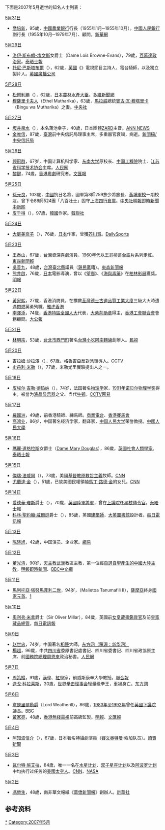 {{MonthTOC|2007年|逝世人物列表}}

下面是2007年5月逝世的知名人士列表：

;[[5月31日|5月31日]]
*[[喬培新|喬培新]]，95歲，[[中國農業銀行|中國農業銀行]]行長（1955年1月─1955年10月），[[中國人民銀行|中國人民銀行]]副行長（1955年10月─1979年7月）、顧問。[http://news.xinhuanet.com/politics/2007-06/08/content_6216461.htm 新華網]{{Wayback|url=http://news.xinhuanet.com/politics/2007-06/08/content_6216461.htm |date=20070831153301 }}

;[[5月29日|5月29日]]
*[[洛伊·斯布朗-埃文斯|洛伊·斯布朗-埃文斯]]女爵士（Dame Lois Browne-Evans），79歲，[[百慕達|百慕達]][[政治家|政治家]]。[http://www.timesonline.co.uk/tol/comment/obituaries/article1862391.ece 泰晤士報]{{Wayback|url=http://www.timesonline.co.uk/tol/comment/obituaries/article1862391.ece |date=20110523105457 }}
*[[托尼·巴斯塔布爾|托尼·巴斯塔布爾]]（{{lang|en|Tony Bastable}}），62歲，[[英國|英國]]《{{link-en|喜鵲的家|Magpie (TV series)}}》電視節目主持人、電台騎師，以及獨立製片人。[http://news.bbc.co.uk/1/hi/entertainment/6709139.stm 英國廣播公司]{{Wayback|url=http://news.bbc.co.uk/1/hi/entertainment/6709139.stm |date=20070914182210 }}

;[[5月28日|5月28日]]
*[[松岡利勝|松岡利勝]]（{{lang|ja|松岡利勝}}），62歲，[[日本|日本]][[農林水產大臣|農林水產大臣]]。[https://web.archive.org/web/20180927012152/http://www5.chinesenewsnet.com/MainNews/Topics/2007_5_28_4_23_10_1.html 多維新聞網]
*[[穆薩里卡夫人|穆薩里卡夫人]]（Ethel Mutharika），63歲，[[馬拉威|馬拉威]]總統[[賓古·瓦·穆塔里卡|賓古·瓦·穆塔里卡]]（Bingu wa Mutharika）之妻。[http://news.yam.com/cna/international/200706/20070610366430.html 中央社]{{Wayback|url=http://news.yam.com/cna/international/200706/20070610366430.html |date=20190821213704 }}

;[[5月27日|5月27日]]
*[[坂井泉水|坂井泉水]]（{{lang|ja|坂井泉水}}），本名蒲池幸子，40歲，日本團體[[ZARD|ZARD]]主音。[http://www.tv-asahi.co.jp/ann/news/web/soci_news4.html?now=20070528123516 ANN NEWS]{{Wayback|url=http://www.tv-asahi.co.jp/ann/news/web/soci_news4.html?now=20070528123516 |date=20070930215818 }}
*[[金唯信|金唯信]]，87歲，[[臺灣|臺灣]]前中央信託局理事主席，多重器官衰竭，病逝。[http://www.mof.gov.tw/ct.asp?xItem=39348&ctNode=407 新聞稿/中央信託局]{{Dead link|date=2020年2月 |bot=InternetArchiveBot |fix-attempted=yes }}

;[[5月26日|5月26日]]
*[[顾冠群|顾冠群]]，67岁，中国计算机科学家、[[东南大学|东南大学]]原校长、[[中国工程院|中国工程院]]院士、[[江苏省科学技术协会|江苏省科学技术协会]]主席。[https://web.archive.org/web/20160304121246/http://npc.people.com.cn/GB/15017/5804871.html 人民网]
*[[黎鍵|黎鍵]]，74歲，[[香港|香港]][[粵劇|粵劇]]研究者。[http://paper.wenweipo.com/2007/06/05/XQ0706050007.htm 文匯報]{{Wayback|url=http://paper.wenweipo.com/2007/06/05/XQ0706050007.htm |date=20150320140539 }}

;[[5月25日|5月25日]]
*[[孫元良|孫元良]]，103歲，[[中國|中國]]抗日名將，國軍第8師259旅少將旅長、[[黃埔軍校|黃埔軍校]]一期校友。曾下令88師524團「八百壯士」固守[[上海|上海]][[四行倉庫|四行倉庫]]。[http://news.yam.com/cna/politics/200706/20070610365324.html 中央社]{{Wayback|url=http://news.yam.com/cna/politics/200706/20070610365324.html |date=20190821213616 }}[https://web.archive.org/web/20071009084403/http://www.mpinews.com/htm/INews/20070610/ca71328k.htm 明報即時新聞][http://estate.chinanews.com.cn/tw/twyw/news/2007/06-10/954423.shtml 中新网]{{dead link|date=2017年11月 |bot=InternetArchiveBot }}
*[[皮千得|皮千得]]（{{lang|ko|피천득}}），97歲，[[韓國|韓國]]作家。[https://web.archive.org/web/20190821213614/https://www.msn.com/en-us/news/ 韓聯社]

;[[5月24日|5月24日]]
*[[大庭美奈子|大庭美奈子]]（{{lang|ja|大庭みな子}}），76歲，[[日本|日本]]作家，曾獲[[芥川賞|芥川賞]]。[https://web.archive.org/web/20070526052929/http://www.daily.co.jp/newsflash/2007/05/24/0000349292.shtml DailySports]

;[[5月23日|5月23日]]
*[[王泰山|王泰山]]，67歲，[[台灣|台灣]]資深[[喜劇|喜劇]]演員，[[1960年代|1960年代]]以[[王哥柳哥|王哥柳哥]][[台語片|台語片]]系列走紅。[http://news.yam.com/ettoday/entertain/200705/20070524301096.html 東森新聞報]{{Wayback|url=http://news.yam.com/ettoday/entertain/200705/20070524301096.html |date=20190821213614 }}
*[[吳善九|吳善九]]，48歲，[[台灣|台灣]][[新北市|臺北縣]]議員（[[親民黨|親民黨]]籍）。[http://www.ettoday.com/2007/05/23/91-2100986.htm 東森新聞報]{{Wayback|url=http://www.ettoday.com/2007/05/23/91-2100986.htm |date=20070929162513 }}
*[[熊井啟|熊井啟]]，76歲，[[日本|日本]]電影導演，曾以《[[望鄉|望鄉]]》、《[[海與毒藥_(電影)|海與毒藥]]》在[[柏林影展|柏林影展]]獲獎。[http://news.sina.com.tw/ents/mingpao/cn/2007-05-24/050812517999.shtml 明報]{{Wayback|url=http://news.sina.com.tw/ents/mingpao/cn/2007-05-24/050812517999.shtml |date=20160304135231 }}

;[[5月22日|5月22日]]
*[[黃家熙|黃家熙]]，27歲，香港消防員，在撲救[[荃灣|荃灣]][[德士古道|德士古道]][[品質工業大廈|品質工業大廈]]三級大火時遭遇[[閃燃|閃燃]]英勇殉職。[https://web.archive.org/web/20070524091047/http://hk.news.yahoo.com/070522/60/27z2m.html 雅虎香港]
*[[李澤添|李澤添]]，74歲，[[香港特區|香港特區]][[全國人大|全國人大]]代表，[[大紫荊勛章|大紫荊勛章]]得主，[[香港工會聯合會|香港工會聯合會]]會務顧問。[https://web.archive.org/web/20080426234457/http://www.takungpao.com/news/07/05/23/GW-740478.htm 大公報]

;[[5月21日|5月21日]]
*[[林明宗|林明宗]]，53歲，[[台北市|台北市]][[西門町|西門町]]著名[[台灣小吃|台灣小吃]][[阿宗麵線|阿宗麵線]]創辦人。[http://news.sina.com.tw/society/ftv/tw/2007-05-26/201712523006.shtml 民視]{{Wayback|url=http://news.sina.com.tw/society/ftv/tw/2007-05-26/201712523006.shtml |date=20160304194346 }}

;[[5月20日|5月20日]]
*[[吉拉姆·沙拉澤|吉拉姆·沙拉澤]]（{{lang|en|Guram Sharadze}}），67歲，[[格魯吉亞|格魯吉亞]]反對派領導人。[http://news.cctv.com/world/20070521/102361.shtml CCTV]{{Wayback|url=http://news.cctv.com/world/20070521/102361.shtml |date=20180927005530 }}
*[[史丹利·米勒|史丹利·米勒]]（{{lang|en|Stanley Lloyd Miller}}），77歲，米勒尤里實驗提出人之一。

;[[5月18日|5月18日]]
*[[皮埃尔·吉勒·德热纳|皮埃尔·吉勒·德热纳]]（{{lang|en|Pierre-Gilles de Gennes}}），74岁，法国著名[[物理学|物理学]]家，[[1991年|1991年]][[诺贝尔物理学奖|诺贝尔物理学奖]]得主，被誉为[[液晶显示器|液晶显示器]]之父、当代[[牛顿|牛顿]]。[http://news.cctv.com/world/20070523/104211.shtml CCTV]{{Wayback|url=http://news.cctv.com/world/20070523/104211.shtml |date=20180927005540 }}[https://web.archive.org/web/20181003085355/http://news.163.com/07/0523/14/3F6FE78L0001121M.html 网易]

;[[5月17日|5月17日]]
*[[羅國洲|羅國洲]]，49歲，前香港騎師、練馬師。[http://pshweb02.881903.com/apps/news/html/news/20070517/2007051718112285500.htm 商業電台]{{dead link|date=2017年11月 |bot=InternetArchiveBot }}、[http://www.hkjc.com/chinese/news/news_2007051716020.htm 香港賽馬會]{{Wayback|url=http://www.hkjc.com/chinese/news/news_2007051716020.htm |date=20190126084013 }}
*[[高鸿业|高鸿业]]，86岁，中国著名经济学家，翻译家，[[中国人民大学|中国人民大学]]荣誉教授。[https://web.archive.org/web/20070621134037/http://news.ruc.edu.cn/040107/article/07-05/22063.htm 中國人民大學]

;[[5月16日|5月16日]]
*[[瑪麗·道格拉斯|瑪麗·道格拉斯]]女爵士（[[Dame_Mary_Douglas|Dame Mary Douglas]]），86歲，[[英國|英國]][[人類學家|社會人類學家]]。[http://www.timesonline.co.uk/tol/comment/obituaries/article1805952.ece 泰晤士報]{{Wayback|url=http://www.timesonline.co.uk/tol/comment/obituaries/article1805952.ece |date=20080724212526 }}

;[[5月15日|5月15日]]
*[[傑瑞·法威爾|傑瑞·法威爾]]（{{lang|en|Jerry Falwell}}），73歲，美國[[基督教原教旨主義|基督教原教旨主義]]牧師。[https://web.archive.org/web/20070517114542/http://us.cnn.com/2007/US/05/15/jerry.falwell.ap/index.html CNN]
*[[尤蘭達·金|尤蘭達·金]]（{{lang|en|Yolanda King}}），51歲，已故美國民權領袖[[馬丁·路德·金|馬丁·路德·金]]的女兒。[https://web.archive.org/web/20070523175242/http://www.cnn.com/2007/US/05/16/obit.king.ap/index.html CNN]

;[[5月14日|5月14日]]
*[[愛德華·瓊斯|愛德華·瓊斯]]爵士（{{tsl|en|Edward Jones|Sir Edward Jones}}），70歲，[[英國陸軍|英國陸軍]][[將軍|將軍]]，曾在[[上議院|上議院]]任[[黑杖傳令官|黑杖傳令官]]。[http://www.timesonline.co.uk/tol/comment/obituaries/article1800702.ece 泰晤士報]{{Wayback|url=http://www.timesonline.co.uk/tol/comment/obituaries/article1800702.ece |date=20110523100718 }}
*[[科林·聖約翰·威爾遜|科林·聖約翰·威爾遜]]爵士（{{tsl|en|Colin St John Wilson|Sir Colin St John Wilson}}），85歲，英國[[建築師|建築師]]，[[大英圖書館|大英圖書館]]設計者。[http://www.telegraph.co.uk/news/main.jhtml?view=DETAILS&grid=&xml=/news/2007/05/16/db1601.xml 每日電訊報]{{Wayback|url=http://www.telegraph.co.uk/news/main.jhtml?view=DETAILS&grid=&xml=%2Fnews%2F2007%2F05%2F16%2Fdb1601.xml |date=20190821213615 }}

;[[5月13日|5月13日]]
*[[陈晓旭|陈晓旭]]，42歲，中国演员、企业家。[https://web.archive.org/web/20170820180941/http://ent.163.com/07/0517/05/3EM1IH8L00031H2L.html 網易]

;[[5月12日|5月12日]]
*[[董光清|董光清]]，90岁，[[天主教|天主教]][[武漢|武漢]]教區主教，第一位經[[中國大陸自選自聖主教列表|自選自聖產生的中國大陸主教]]。[https://web.archive.org/web/20070930181527/http://www.mpinews.com/htm/INews/20070512/ca62142a.htm 明報即時新聞]、[http://news.bbc.co.uk/chinese/trad/hi/newsid_6650000/newsid_6650700/6650797.stm BBC中文網]{{Wayback|url=http://news.bbc.co.uk/chinese/trad/hi/newsid_6650000/newsid_6650700/6650797.stm |date=20181002154015 }}

;[[5月11日|5月11日]]
*[[馬列托亞·塔努馬菲利二世|馬列托亞·塔努馬菲利二世]]，94岁，（Malietoa Tanumafili II），[[薩摩亞|薩摩亞]]終身[[國家元首|國家元首]]。[http://www.smh.com.au/news/World/Samoan-king-dies-at-the-age-of-94/2007/05/13/1178994972370.html]{{Wayback|url=http://www.smh.com.au/news/World/Samoan-king-dies-at-the-age-of-94/2007/05/13/1178994972370.html |date=20170919045019 }}

;[[5月10日|5月10日]]
*[[奧利弗·米拿|奧利弗·米拿]]爵士（Sir Oliver Millar），84歲，英國前[[女皇藏畫鑑賞官|女皇藏畫鑑賞官]]及前[[皇家藏品總管|皇家藏品總管]]。[http://www.telegraph.co.uk/news/main.jhtml?view=DETAILS&grid=&xml=/news/2007/05/14/db1401.xml 每日電訊報]{{Wayback|url=http://www.telegraph.co.uk/news/main.jhtml?view=DETAILS&grid=&xml=%2Fnews%2F2007%2F05%2F14%2Fdb1401.xml |date=20071124061154 }}

;[[5月9日|5月9日]]
*[[赵世忠|赵世忠]]，74岁，中国著名[[相聲|相聲]]大師。[http://pinglun.eastday.com/p/20070511/u1a2822637.html 东方网（稿源：新华网）]{{Wayback|url=http://pinglun.eastday.com/p/20070511/u1a2822637.html |date=20160304194141 }}
*[[楊超_(政治秘書)|楊超]]，96歲，中共[[四川省|四川省]]委原書記處書記、四川省委書記、四川省政協原主席、前[[國務院總理|國務院總理]][[周恩來|周恩來]]政治秘書。[https://web.archive.org/web/20120607123707/http://cpc.people.com.cn/GB/64093/64387/5881683.html 人民網]

;[[5月7日|5月7日]]
*[[周策縱|周策縱]]，91歲，[[漢學|漢學]]、[[紅學|紅學]]家，前威斯康辛大學教授。[http://udn.com/NEWS/READING/X5/3853317.shtml 聯合報]
*[[迭戈·科拉莱斯|迭戈·科拉莱斯]]，30歲，[[世界拳击理事会|世界拳击理事会]]轻量级拳王，車禍身亡。[http://sports.eastday.com/s/20070509/u1a2818232.html 东方网]{{Wayback|url=http://sports.eastday.com/s/20070509/u1a2818232.html |date=20160305074935 }}

;[[5月6日|5月6日]]
*[[伯納·韋瑟里爾|韋瑟里爾勳爵]]（Lord Weatherill），86歲，[[1983年|1983年]]至[[1992年|1992年]]曾任[[英國下議院|英國下議院]][[英國下議院議長|議長]]。[http://news.bbc.co.uk/1/hi/uk_politics/6632713.stm BBC]{{Wayback|url=http://news.bbc.co.uk/1/hi/uk_politics/6632713.stm |date=20170906065122 }}
*[[黃家亮|黃家亮]]，48歲，[[香港無綫電視|香港無綫電視]]前高級監製。[https://web.archive.org/web/20070509050020/http://hk.news.yahoo.com/070506/12/26ugx.html 明報]、[http://paper.wenweipo.com/2007/05/07/HK0705070011.htm 文匯報]{{Wayback|url=http://paper.wenweipo.com/2007/05/07/HK0705070011.htm |date=20110303041527 }}

;[[5月4日|5月4日]]
*[[阿知波信介|阿知波信介]]（{{lang|ja|阿知波信介}}），67歲，日本著名特攝劇演員（[[超人七號|賽文奥特曼]]·索加队员）。[https://web.archive.org/web/20070509045640/http://hochi.yomiuri.co.jp/entertainment/news/20070507-OHT1T00095.htm 讀賣新聞]

;[[5月3日|5月3日]]
*[[瓦尔特·施艾拉|瓦尔特·施艾拉]]，84歲，唯一一名在[[水星计划|水星计划]]、[[双子星座计划|双子星座计划]]以及[[阿波罗计划|阿波罗计划]]中均执行过任务的[[美國|美國]][[太空人|太空人]]。[http://www.cnn.com/2007/TECH/space/05/03/schirra.obit/ CNN]{{Wayback|url=http://www.cnn.com/2007/TECH/space/05/03/schirra.obit/ |date=20181004110018 }}、[http://www.nasa.gov/vision/space/features/walter_schirra.html NASA]{{Wayback|url=http://www.nasa.gov/vision/space/features/walter_schirra.html |date=20201109042236 }}
;[[5月2日|5月2日]]
*[[馮榮生|馮榮生]]，48歲，南非華文報紙《[https://web.archive.org/web/20111126154651/http://www.sa-cnet.com/ 華僑新聞報]》創辦人。[http://news.xinhuanet.com/overseas/2007-05/03/content_6055096.htm 新華社]{{Wayback|url=http://news.xinhuanet.com/overseas/2007-05/03/content_6055096.htm |date=20071009201734 }}

== 参考资料 ==
{{reflist}}

{{各年各月份逝世人物}}

[[Category:2007年逝世|*]]
[[Category:2007年5月|Category:2007年5月]]